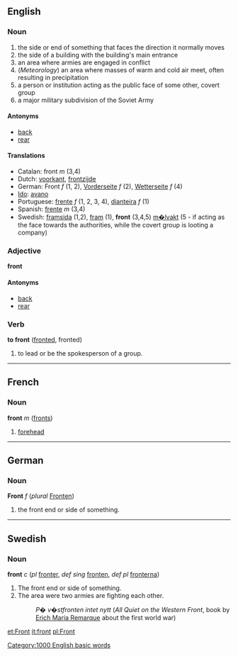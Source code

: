 ==English==
===Noun===
# the side or end of something that faces the direction it normally moves
# the side of a building with the building's main entrance
# an area where armies are engaged in conflict
# (''Meteorology'') an area where masses of warm and cold air meet, often resulting in precipitation
# a person or institution acting as the public face of some other, covert group
# a major military subdivision of the Soviet Army

====Antonyms====
*[[back]]
*[[rear]]

====Translations====
*Catalan: front ''m'' (3,4)
*Dutch: [[voorkant]], [[frontzijde]]
*German: Front ''f'' (1, 2), [[Vorderseite]] ''f'' (2), [[Wetterseite]] ''f'' (4)
*[[Ido]]: [[avano]]
*Portuguese: [[frente]] ''f'' (1, 2, 3, 4), [[dianteira]] ''f'' (1)
*Spanish: [[frente]] ''m'' (3,4)
*Swedish: [[framsida]] (1,2), [[fram]] (1), '''front''' (3,4,5) [[m�lvakt]] (5 - if acting as the face towards the authorities, while the covert group is looting a company) 

===Adjective===
'''front'''

====Antonyms====
*[[back]]
*[[rear]]

===Verb===
'''to front''' ([[fronted]], fronted)

# to lead or be the spokesperson of a group.

----

==French==
===Noun===
'''front''' ''m'' ([[fronts]])

# [[forehead]]

----

==German==
===Noun===
'''Front''' ''f'' (''plural'' [[Fronten]])

# the front end or side of something.

----
==Swedish==
===Noun===
'''front''' ''c'' (''pl'' [[fronter]], ''def sing'' [[fronten]], ''def pl'' [[fronterna]])

# The front end or side of something.
# The area were two armies are fighting each other.
#:''P� v�stfronten intet nytt'' (''All Quiet on the Western Front'', book by [[w:en:Erich Maria Remarque|Erich Maria Remarque]] about the first world war)

[[Category:1000 English basic words]]

[[et:Front]]
[[it:front]]
[[pl:Front]]